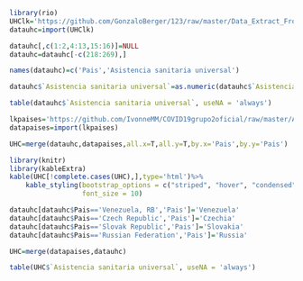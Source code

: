 
```r
library(rio) 
UHClk='https://github.com/GonzaloBerger/123/raw/master/Data_Extract_From_World_Development_Indicators.xlsx'
datauhc=import(UHClk)
```
```r
datauhc[,c(1:2,4:13,15:16)]=NULL
datauhc=datauhc[-c(218:269),]
```
```r
names(datauhc)=c('Pais','Asistencia sanitaria universal')
```
```r
datauhc$`Asistencia sanitaria universal`=as.numeric(datauhc$`Asistencia sanitaria universal`)
```
```r
table(datauhc$`Asistencia sanitaria universal`, useNA = 'always')
```



```r
lkpaises='https://github.com/IvonneMM/COVID19grupo2oficial/raw/master/America%20y%20Europa3%20(3)%20(1)%20(1).xls'
datapaises=import(lkpaises)
```
```r
UHC=merge(datauhc,datapaises,all.x=T,all.y=T,by.x='Pais',by.y='Pais')
```
```r
library(knitr)
library(kableExtra)
kable(UHC[!complete.cases(UHC),],type='html')%>%
    kable_styling(bootstrap_options = c("striped", "hover", "condensed", "responsive"),
                  font_size = 10)
```

```r
datauhc[datauhc$Pais=='Venezuela, RB','Pais']='Venezuela'
datauhc[datauhc$Pais=='Czech Republic','Pais']='Czechia'
datauhc[datauhc$Pais=='Slovak Republic','Pais']='Slovakia'
datauhc[datauhc$Pais=='Russian Federation','Pais']='Russia'
```
```r
UHC=merge(datapaises,datauhc)
```
```r
table(UHC$`Asistencia sanitaria universal`, useNA = 'always')
```

